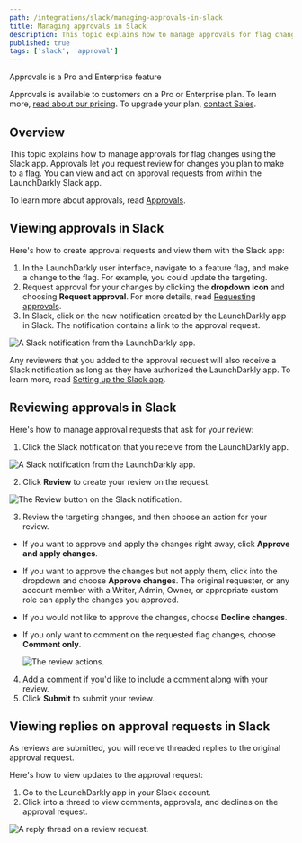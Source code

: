 ```yaml
---
path: /integrations/slack/managing-approvals-in-slack
title: Managing approvals in Slack
description: This topic explains how to manage approvals for flag changes using the Slack app.
published: true
tags: ['slack', 'approval']
---
```


<Callout intent="primary">
<CalloutTitle>Approvals is a Pro and Enterprise feature</CalloutTitle>
<CalloutDescription>

Approvals is available to customers on a Pro or Enterprise plan. To learn more, [read about our pricing](https://launchdarkly.com/pricing/). To upgrade your plan, [contact Sales](https://launchdarkly.com/contact-sales/).

</CalloutDescription>
</Callout>

## Overview

This topic explains how to manage approvals for flag changes using the Slack app. Approvals let you request review for changes you plan to make to a flag. You can view and act on approval requests from within the LaunchDarkly Slack app.

To learn more about approvals, read [Approvals](/home/feature-workflows/approvals).

## Viewing approvals in Slack

Here's how to create approval requests and view them with the Slack app:

1. In the LaunchDarkly user interface, navigate to a feature flag, and make a change to the flag. For example, you could update the targeting.
2. Request approval for your changes by clicking the **dropdown icon** and choosing **Request approval**. For more details, read [Requesting approvals](/home/feature-workflows/approvals#requesting-approvals).
3. In Slack, click on the new notification created by the LaunchDarkly app in Slack. The notification contains a link to the approval request.

  ![A Slack notification from the LaunchDarkly app.](slack-ld-app-notification.png)

Any reviewers that you added to the approval request will also receive a Slack notification as long as they have authorized the LaunchDarkly app. To learn more, read [Setting up the Slack app](/integrations/slack/setting-up#setting-up-the-slack-app).

## Reviewing approvals in Slack

Here's how to manage approval requests that ask for your review:

1. Click the Slack notification that you receive from the LaunchDarkly app.

  ![A Slack notification from the LaunchDarkly app.](slack-ld-app-notification.png)

2. Click **Review** to create your review on the request.

  ![The Review button on the Slack notification.](slack-view-request.png)

3. Review the targeting changes, and then choose an action for your review.

- If you want to approve and apply the changes right away, click **Approve and apply changes**.
- If you want to approve the changes but not apply them, click into the dropdown and choose **Approve changes**. The original requester, or any account member with a Writer, Admin, Owner, or appropriate custom role can apply the changes you approved.
- If you would not like to approve the changes, choose **Decline changes**.
- If you only want to comment on the requested flag changes, choose **Comment only**.

  ![The review actions.](slack-choose-a-review-setting.png)

4. Add a comment if you'd like to include a comment along with your review.
5. Click **Submit** to submit your review.

## Viewing replies on approval requests in Slack

As reviews are submitted, you will receive threaded replies to the original approval request.

Here's how to view updates to the approval request:

1. Go to the LaunchDarkly app in your Slack account.
2. Click into a thread to view comments, approvals, and declines on the approval request.

  ![A reply thread on a review request.](slack-app-reply-thread.png)

